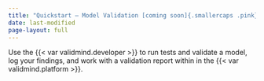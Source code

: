 ```yaml
---
title: "Quickstart — Model Validation [coming soon]{.smallercaps .pink}"
date: last-modified
page-layout: full
---
```


Use the {{< var validmind.developer >}} to run tests and validate a model, log your findings, and work with a validation report within in the {{< var validmind.platform >}}.